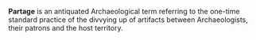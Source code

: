'''Partage''' is an antiquated Archaeological term referring to the one-time standard practice of the divvying up of artifacts between Archaeologists, their patrons and the host territory.